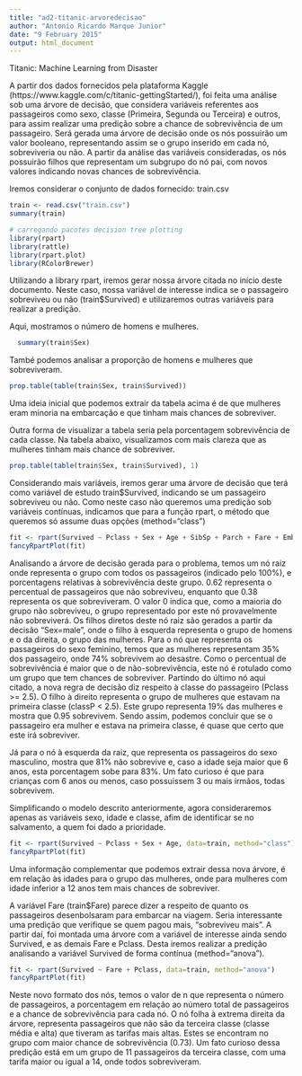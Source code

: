 ```yaml
---
title: "ad2-titanic-arvoredecisao"
author: "Antonio Ricardo Marque Junior"
date: "9 February 2015"
output: html_document
---
```


Titanic: Machine Learning from Disaster

A partir dos dados fornecidos pela plataforma Kaggle (https://www.kaggle.com/c/titanic-gettingStarted/), foi feita uma análise sob
uma árvore de decisão, que considera variáveis referentes aos passageiros como sexo, classe (Primeira, Segunda ou Terceira) e outros, para assim realizar uma predição sobre a chance de sobrevivência de um passageiro. Será gerada uma árvore de decisão onde os nós possuirão um valor booleano, representando assim se o grupo inserido em cada nó, sobreviveria ou não. A partir da análise das variáveis consideradas, os nós possuirão filhos que representam um subgrupo do nó pai, com novos valores indicando novas chances de sobrevivência.


Iremos considerar o conjunto de dados fornecido: train.csv 
```r
train <- read.csv("train.csv")
summary(train)
```


```r
# carregando pacotes decision tree plotting
library(rpart)
library(rattle)
library(rpart.plot)
library(RColorBrewer)
```

Utilizando a library rpart, iremos gerar nossa árvore citada no início deste documento. Neste caso, nossa variável de interesse indica se o
passageiro sobreviveu ou não (train$Survived) e utilizaremos outras variáveis para realizar a predição.

Aqui, mostramos o número de homens e mulheres.
```r
  summary(train$Sex)
```

També podemos analisar a proporção de homens e mulheres que sobreviveram. 
```r
prop.table(table(train$Sex, train$Survived))
```

Uma ideia inicial que podemos extrair da tabela acima é de que mulheres eram minoria na embarcação e que tinham mais chances de sobreviver.

Outra forma de visualizar a tabela seria pela porcentagem sobrevivência de cada classe. Na tabela abaixo, visualizamos com mais clareza que as mulheres tinham mais chance de sobreviver.
```r
prop.table(table(train$Sex, train$Survived), 1)
```


Considerando mais variáveis, iremos gerar uma árvore de decisão que terá como variável de estudo train$Survived, indicando se um passageiro sobreviveu ou não. Como neste caso não queremos uma predição sob variáveis contínuas, indicamos que para a função rpart, o método que queremos
só assume duas opções (method="class")
```r
fit <- rpart(Survived ~ Pclass + Sex + Age + SibSp + Parch + Fare + Embarked, data=train, method="class")
fancyRpartPlot(fit)
```

Analisando a árvore de decisão gerada para o problema, temos um nó raiz onde representa o grupo com todos os passageiros (indicado pelo 100%),
e porcentagens relativas à sobrevivência deste grupo. 0.62 representa o percentual de passageiros que não sobreviveu, enquanto que 0.38 representa os que sobreviveram. O valor 0 indica que, como a maioria do grupo não sobreviveu, o grupo representado por este nó provavelmente não sobreviverá.
Os filhos diretos deste nó raiz são gerados a partir da decisão "Sex=male", onde o filho à esquerda representa o grupo de homens e o da direita, o grupo das mulheres. Para o nó que representa os passageiros do sexo feminino, temos que as mulheres representam 35% dos passageiro, onde 74% sobrevivem ao desastre. Como o percentual de sobrevivência é maior que o de não-sobrevivência, este nó é rotulado como um grupo que tem chances de sobreviver.
Partindo do último nó aqui citado, a nova regra de decisão diz respeito à classe do passageiro (Pclass >= 2.5). O filho à direito representa o grupo de mulheres que estavam na primeira classe (classP < 2.5). Este grupo representa 19% das mulheres e mostra que 0.95 sobrevivem. Sendo assim, podemos concluir que se o passageiro era mulher e estava na primeira classe, é quase que certo que este irá sobreviver.

Já para o nó à esquerda da raiz, que representa os passageiros do sexo masculino, mostra que 81% não sobrevive e, caso a idade seja maior que 6 anos, esta porcentagem sobe para 83%. Um fato curioso é que para crianças com 6 anos ou menos, caso possuissem 3 ou mais irmãos, todas sobrevivem. 

Simplificando o modelo descrito anteriormente, agora consideraremos apenas as variáveis sexo, idade e classe, afim de identificar se no salvamento, a quem foi dado a prioridade.

```r
fit <- rpart(Survived ~ Pclass + Sex + Age, data=train, method="class")
fancyRpartPlot(fit)
```

Uma informação complementar que podemos extrair dessa nova árvore, é em relação às idades para o grupo das mulheres, onde para mulheres com idade inferior a 12 anos tem mais chances de sobreviver.

A variável Fare (train$Fare) parece dizer a respeito de quanto os passageiros desenbolsaram para embarcar na viagem. Seria interessante uma predição que verifique se quem pagou mais, "sobreviveu mais". A partir daí, foi montada uma árvore com a variável de interesse ainda sendo Survived, e as demais Fare e Pclass. Desta iremos realizar a predição analisando a variável Survived de forma contínua (method="anova").

```r
fit <- rpart(Survived ~ Fare + Pclass, data=train, method="anova")
fancyRpartPlot(fit)
```

Neste novo formato dos nós, temos o valor de n que representa o número de passageiros, a porcentagem em relação ao número total de passageiros e a chance de sobrevivência para cada nó. O nó folha à extrema direita da árvore, representa passageiros que não são da terceira classe (classe média e alta) que tiveram as tarifas mais altas. Estes se encontram no grupo com maior chance de sobrevivência (0.73).
Um fato curioso dessa predição está em um grupo de 11 passageiros da terceira classe, com uma tarifa maior ou igual a 14, onde todos sobreviveram. 




